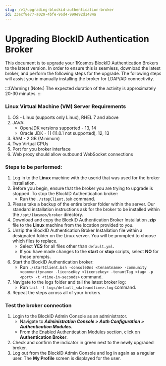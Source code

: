 ```yaml
---
slug: /v1/upgrading-blockid-authentication-broker
id: Z3ecf8e77-a029-4bfe-96d4-999e92d1484a
---
```

# Upgrading BlockID Authentication Broker
This document is to upgrade your 1Kosmos BlockID Authentication Brokers to the latest version. In order to ensure this is seamless, download the latest broker, and perform the following steps for the upgrade. The following steps will assist you in manually installing the broker for LDAP/AD connectivity.

:::(Warning) (Note:)
The expected duration of the activity is approximately 20-30 minutes.
:::

### Linux Virtual Machine (VM) Server Requirements

1. OS - Linux (supports only Linux), RHEL 7 and above
2. JAVA: 
    * OpenJDK versions supported - 13, 14
    * Oracle JDK - 11 (11.0.1 not supported), 12, 13
3. RAM - 2 GB (Minimum)
4. Two Virtual CPUs
5. Port for you broker interface
6. Web proxy should allow outbound WebSocket connections

### Steps to be performed:
1.	Log in to the **Linux** machine with the userid that was used for the broker installation.
2.	Before you begin, ensure that the broker you are trying to upgrade is stopped. To stop the BlockID Authentication broker:
    * Run the `./stopClient.bsh` command.
3.	Please take a backup of the entire broker folder within the server. Our standard installation instructions ask for the broker to be installed within the
`/opt/1kosmos/broker` directory.
4.	Download and copy the BlockID Authentication Broker Installation **.zip** file to the **Linux** machine from the location provided to you.
5.	Unzip the BlockID Authentication Broker Installation file within a designated folder on the Linux server. You will be prompted to choose which files to replace. 
    * Select **YES** for all files other than `default.yml`. 
    * If you have made changes to the **start** or **stop** scripts, select **NO** for those prompts.
6.	Start the BlockID Authentication broker:
    * Run ` ./startClient.bsh -consoleDns <tenantname> -community <communityname> -licenseKey <licensekey> -tenantTag <tag> -p <port> -t <time-in-seconds> ` command.
7.	Navigate to the logs folder and tail the latest broker log:
    * Run `tail -f logs/default_<dateandtime>.log` command.
8. Repeat the steps across all of your brokers.

### Test the broker connection

 1. Login to the BlockID Admin Console as an administrator.
    * Navigate to ***Administration Console > Auth Configuration > Authentication Modules***.
    * From the Enabled Authentication Modules section, click on **Authentication Broker**.
2. Check and confirm the indicator in green next to the newly upgraded broker.
3. Log out from the BlockID Admin Console and log in again as a regular user. The **My Profile** screen is displayed for the user.
